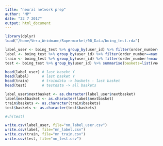 ```yaml
---
title: "neural network prep"
author: "MP"
date: "22 7 2017"
output: html_document
---
```


```r
library(dplyr)
load("/home/Vera_Weidmann/Supermarket/00_Data/boing_test.rda")

label_user <- boing_test %>% group_by(user_id) %>% filter(order_number==max(order_number)) %>% select(nextbasket=vector2)
label <- boing_test %>% group_by(user_id) %>% filter(order_number==max(order_number)) %>% ungroup() %>% select(nextbasket=vector2)
train <- boing_test %>% group_by(user_id) %>% filter(order_number!=max(order_number)) %>% summarise(baskets=list(vector1))
test <- boing_test %>% group_by(user_id) %>% summarise(baskets=list(vector1))

head(label_user) # last basekt Y
head(label)      # last basket Y
head(train)      # traindata -> baskets - last basket
head(test)       # testdata -> all baskets

label_user$nextbasket <- as.character(label_user$nextbasket)
label$nextbasket <- as.character(label$nextbasket)
train$baskets <- as.character(train$baskets)
test$baskets <- as.character(test$baskets)

#vh(test)

write.csv(label_user, file="nn_label_user.csv")
write.csv(label, file="nn_label.csv")
write.csv(train, file="nn_train.csv")
write.csv(test, file="nn_test.csv")

```

